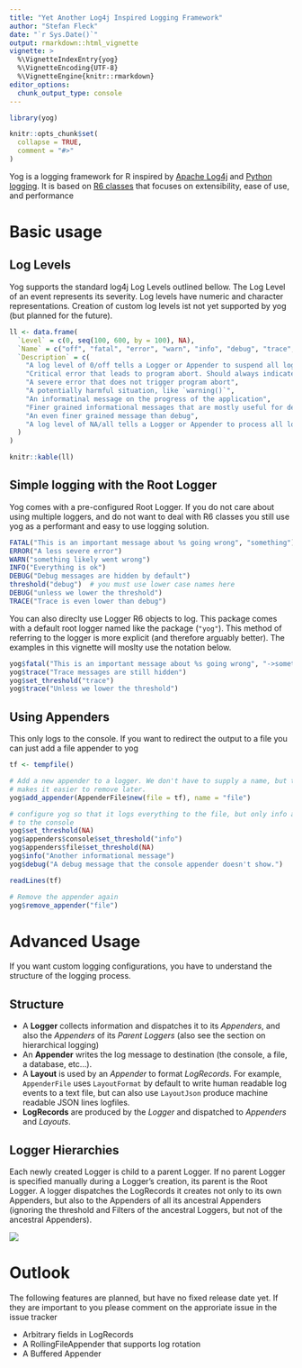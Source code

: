 ```yaml
---
title: "Yet Another Log4j Inspired Logging Framework"
author: "Stefan Fleck"
date: "`r Sys.Date()`"
output: rmarkdown::html_vignette
vignette: >
  %\VignetteIndexEntry{yog}
  %\VignetteEncoding{UTF-8}
  %\VignetteEngine{knitr::rmarkdown}
editor_options: 
  chunk_output_type: console
---
```


```r
library(yog)

knitr::opts_chunk$set(
  collapse = TRUE,
  comment = "#>"
)
```

Yog is a logging framework for R inspired by 
[Apache Log4j](https://logging.apache.org/log4j/2.x/) and
[Python logging](https://docs.python.org/3/library/logging.html).
It is based on [R6 classes](https://github.com/r-lib/R6) that 
focuses on extensibility, ease of use, and performance

# Basic usage


## Log Levels

Yog supports the standard log4j Log Levels outlined bellow. The Log Level of
an event represents its severity. Log levels have numeric and character 
representations. Creation of custom log levels ist not yet supported by yog 
(but planned for the future).

```r
ll <- data.frame(
  `Level` = c(0, seq(100, 600, by = 100), NA),
  `Name` = c("off", "fatal", "error", "warn", "info", "debug", "trace", "all"),
  `Description` = c(
    "A log level of 0/off tells a Logger or Appender to suspend all logging",
    "Critical error that leads to program abort. Should always indicate a `stop()` or similar",
    "A severe error that does not trigger program abort",
    "A potentially harmful situation, like `warning()`",
    "An informatinal message on the progress of the application",
    "Finer grained informational messages that are mostly useful for debugging",
    "An even finer grained message than debug",
    "A log level of NA/all tells a Logger or Appender to process all log events"
  )
) 

knitr::kable(ll)
```



## Simple logging with the Root Logger


Yog comes with a pre-configured Root Logger. If you do not care about 
using multiple loggers, and do not want to deal with R6 classes you still use 
yog as a performant and easy to use logging solution.


```r
FATAL("This is an important message about %s going wrong", "something")
ERROR("A less severe error")
WARN("something likely went wrong")
INFO("Everything is ok")
DEBUG("Debug messages are hidden by default")
threshold("debug")  # you must use lower case names here
DEBUG("unless we lower the threshold")
TRACE("Trace is even lower than debug")

```

You can also direclty use Logger R6 objects to log. This package comes with a
default root logger named like the package (`"yog"`). This method of referring
to the logger is more explicit (and therefore arguably better). The examples
in this vignette will moslty use the notation below.

```r
yog$fatal("This is an important message about %s going wrong", "->something<-")
yog$trace("Trace messages are still hidden")
yog$set_threshold("trace")
yog$trace("Unless we lower the threshold")
```

## Using Appenders

This only logs to the console. If you want to redirect the output to a file
you can just add a file appender to yog

```r
tf <- tempfile()

# Add a new appender to a logger. We don't have to supply a name, but that
# makes it easier to remove later.
yog$add_appender(AppenderFile$new(file = tf), name = "file")

# configure yog so that it logs everything to the file, but only info and above
# to the console
yog$set_threshold(NA)
yog$appenders$console$set_threshold("info")
yog$appenders$file$set_threshold(NA)
yog$info("Another informational message")
yog$debug("A debug message that the console appender doesn't show.")

readLines(tf)

# Remove the appender again
yog$remove_appender("file")
```




# Advanced Usage

If you want custom logging configurations, you have to understand the structure
of the logging process.

## Structure

* A **Logger** collects information and dispatches it to its *Appenders*, and
  also the *Appenders* of its *Parent Loggers* (also see the section on 
  hierarchical logging)
* An **Appender** writes the log message to destination (the console, a file, 
  a database, etc...).
* A **Layout** is used by an *Appender* to format *LogRecords*. For example,
  `AppenderFile` uses `LayoutFormat` by default to write human readable log
  events to a text file, but can also use `LayoutJson` produce machine 
  readable JSON lines logfiles.
* **LogRecords** are produced by the *Logger* and dispatched to *Appenders* and
  *Layouts*. 




## Logger Hierarchies

Each newly created Logger is child to a parent Logger. If no parent Logger
is specified manually during a Logger's creation, its parent is the Root 
Logger. A logger dispatches the LogRecords it creates not only to its own
Appenders, but also to the Appenders of all its ancestral Appenders (ignoring
the threshold and Filters of the ancestral Loggers, but not of the ancestral 
Appenders).


![](log_flow.svg)



# Outlook

The following features are planned, but have no fixed release date yet. If they
are important to you please comment on the approriate issue in the issue tracker

* Arbitrary fields in LogRecords
* A RollingFileAppender that supports log rotation
* A Buffered Appender
